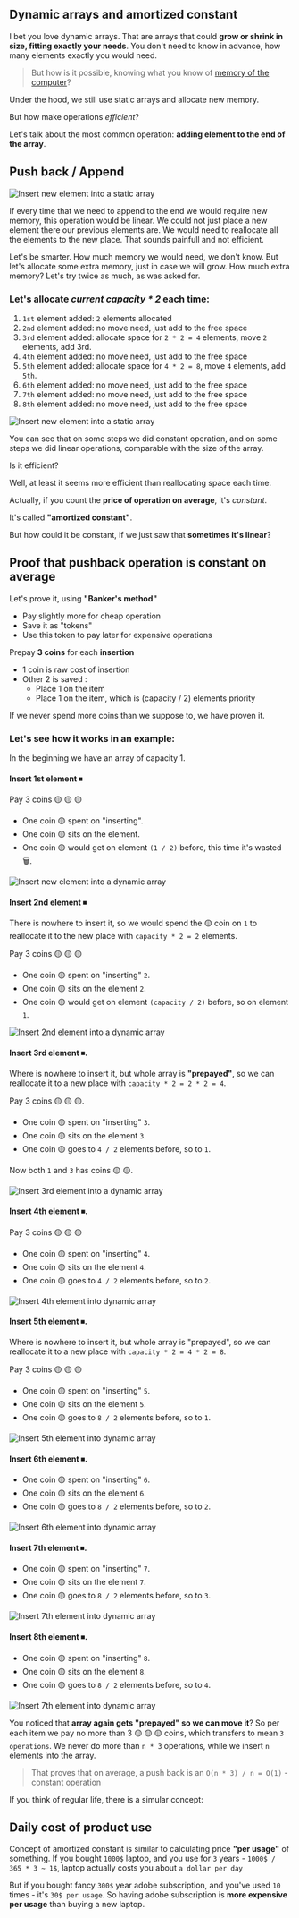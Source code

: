 
## Dynamic arrays and amortized constant

I bet you love dynamic arrays. That are arrays that could **grow or shrink in size, fitting exactly your needs**.
You don't need to know in advance, how many elements exactly you would need.


> But how is it possible, knowing what you know of [memory of the computer](../../chapter/time_and_space/static_arrays)? 

Under the hood, we still use static arrays and allocate new memory.

But how make operations *efficient*? 

Let's talk about the most common operation: **adding element to the end of the array**.

## Push back / Append 

<Image
      src="https://res.cloudinary.com/ava-coding-com/image/upload/v1749376231/Algorithms%20Book/insert_element_phjdxa.png"
      width={700}
      height={600}
      alt="Insert new element into a static array"
/>


If every time that we need to append to the end we would require new memory, this operation would be linear.
We could not just place a new element there our previous elements are. 
We would need to reallocate all the elements to the new place.
That sounds painfull and not efficient.

Let's be smarter. How much memory we would need, we don't know. But let's allocate some extra memory, just in case we will grow.
How much extra memory? Let's try twice as much, as was asked for.

### Let's allocate *current capacity * 2* each time:

1. `1st` element added: `2` elements allocated
1. `2nd` element added: no move need, just add to the free space
1. `3rd` element added: allocate space for `2 * 2 = 4` elements, move `2` elements, add 3rd.
1. `4th` element added: no move need, just add to the free space
1. `5th` element added: allocate space for `4 * 2 = 8`, move `4` elements, add `5th`.
1. `6th` element added: no move need, just add to the free space
1. `7th` element added: no move need, just add to the free space
1. `8th` element added: no move need, just add to the free space


<Image
      src="https://res.cloudinary.com/ava-coding-com/image/upload/v1749398264/Algorithms%20Book/dynamic_array_wkwaaa.gif"
      width={700}
      height={600}
      alt="Insert new element into a static array"
/>



You can see that on some steps we did constant operation,
 and on some steps we did linear operations, comparable with the size of the array.

Is it efficient?

Well, at least it seems more efficient than reallocating space each time.

Actually, if you count the **price of operation on average**, it's *constant*.

It's called **"amortized constant"**.

But how could it be constant, if we just saw that **sometimes it's linear**?

## Proof that pushback operation is constant on average

Let's prove it, using **"Banker's method"**

- Pay slightly more for cheap operation
- Save it as "tokens"
- Use this token to pay later for expensive operations

Prepay **3 coins** for each **insertion**
- 1 coin is raw cost of insertion
- Other 2 is saved :
    - Place 1 on the item
    - Place 1 on the item, which is (capacity / 2) elements priority

If we never spend more coins than we suppose to, we have proven it.

### Let's see how it works in an example:

In the beginning we have an array of capacity 1.


#### Insert 1st element ⏹

 Pay 3 coins 🟡 🟡 🟡
- One coin 🟡 spent on "inserting".
- One coin 🟡 sits on the element.
- One coin 🟡 would get on element `(1 / 2)` before, this time it's wasted 🗑.


<Image
      src="https://res.cloudinary.com/ava-coding-com/image/upload/v1749577373/Algorithms%20Book/1sts_uc9lie.gif"
      width={700}
      height={600}
      alt="Insert new element into a dynamic array"
/>


#### Insert 2nd element ⏹

There is nowhere to insert it, so we would spend the 🟡 coin on `1` to reallocate it to the new place with `capacity * 2 = 2` elements.

Pay 3 coins 🟡 🟡 🟡
- One coin 🟡 spent on "inserting" `2`.
- One coin 🟡 sits on the element `2`.
- One coin 🟡 would get on element `(capacity / 2)` before, so on element `1`.


<Image
      src="https://res.cloudinary.com/ava-coding-com/image/upload/v1749577731/Algorithms%20Book/2nd_assjxd.gif"
      width={700}
      height={600}
      alt="Insert 2nd element into a dynamic array"
/>


#### Insert 3rd element ⏹.
Where is nowhere to insert it, but whole array is **"prepayed"**, so we can reallocate it to a new place with `capacity * 2 = 2 * 2 = 4`.

Pay 3 coins 🟡 🟡 🟡.
- One coin 🟡 spent on "inserting" `3`.
- One coin 🟡 sits on the element `3`.
- One coin 🟡 goes to `4 / 2` elements before, so to `1`.

Now both `1` and `3` has coins 🟡 🟡.

<Image
      src="https://res.cloudinary.com/ava-coding-com/image/upload/v1749578173/Algorithms%20Book/3rd_u3hxds.gif"
      width={700}
      height={600}
      alt="Insert 3rd element into a dynamic array"
/>

#### Insert 4th element ⏹.

Pay 3 coins 🟡 🟡 🟡

- One coin 🟡 spent on "inserting" `4`.
- One coin 🟡 sits on the element `4`.
- One coin 🟡 goes to `4 / 2` elements before, so to `2`.


<Image
      src="https://res.cloudinary.com/ava-coding-com/image/upload/v1749578552/Algorithms%20Book/4th_fh5ds8.gif"
      width={700}
      height={600}
      alt="Insert 4th element into dynamic array"
/>


#### Insert 5th element ⏹. 
Where is nowhere to insert it, but whole array is "prepayed", so we can reallocate it to a new place with `capacity * 2 = 4 * 2 = 8`.

Pay 3 coins 🟡 🟡 🟡
- One coin 🟡 spent on "inserting" `5`.
- One coin 🟡 sits on the element `5`.
- One coin 🟡 goes to `8 / 2` elements before, so to `1`.

<Image
      src="https://res.cloudinary.com/ava-coding-com/image/upload/v1749578820/Algorithms%20Book/5th_pteszg.gif"
      width={700}
      height={600}
      alt="Insert 5th element into dynamic array"
/>


#### Insert 6th element ⏹.
- One coin 🟡 spent on "inserting" `6`.
- One coin 🟡 sits on the element `6`.
- One coin 🟡 goes to `8 / 2` elements before, so to `2`.

<Image
      src="https://res.cloudinary.com/ava-coding-com/image/upload/v1749579091/Algorithms%20Book/6th_hjhoc4.gif"
      width={700}
      height={600}
      alt="Insert 6th element into dynamic array"
/>


#### Insert 7th element ⏹.
- One coin 🟡 spent on "inserting" `7`.
- One coin 🟡 sits on the element `7`.
- One coin 🟡 goes to `8 / 2` elements before, so to `3`.

<Image
      src="https://res.cloudinary.com/ava-coding-com/image/upload/v1749579197/Algorithms%20Book/7th_aq01jx.gif"
      width={700}
      height={600}
      alt="Insert 7th element into dynamic array"
/>


#### Insert 8th element ⏹.
- One coin 🟡 spent on "inserting" `8`.
- One coin 🟡 sits on the element `8`.
- One coin 🟡 goes to `8 / 2` elements before, so to `4`.

<Image
      src="
https://res.cloudinary.com/ava-coding-com/image/upload/v1749579342/Algorithms%20Book/8th_gzoog7.gif"
      width={700}
      height={600}
      alt="Insert 7th element into dynamic array"
/>


You noticed that **array again gets "prepayed" so we can move it**?
So per each item we pay no more than 3 🟡 🟡 🟡 coins, which transfers to mean `3 operations`.
We never do more than `n * 3` operations, while we insert `n` elements into the array.


> That proves that on average, a push back is an `O(n * 3) / n = O(1)` - constant operation

If you think of regular life, there is a simular concept:

## Daily cost of product use

Concept of amortized constant is similar to calculating price **"per usage"** of something.
If you bought `1000$` laptop, and you use for `3` years - `1000$ / 365 * 3 ~ 1$`,
 laptop actually costs you about `a dollar per day` 

But if you bought fancy `300$` year adobe subscription, and you've used `10` times - it's `30$ per usage`.
So having adobe subscription is **more expensive per usage** than buying a new laptop.

